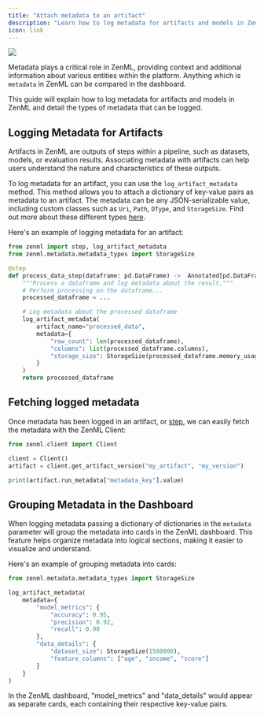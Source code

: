 ```yaml
---
title: "Attach metadata to an artifact"
description: "Learn how to log metadata for artifacts and models in ZenML."
icon: link
---
```


<Frame caption="Metadata in the dashboard">
  <img src="/images/how-to/stack-68.avif"/>
</Frame>

Metadata plays a critical role in ZenML, providing context and additional information about various entities within the platform. Anything which is `metadata` in ZenML can be compared in the dashboard.

This guide will explain how to log metadata for artifacts and models in ZenML and detail the types of metadata that can be logged.

## Logging Metadata for Artifacts

Artifacts in ZenML are outputs of steps within a pipeline, such as datasets, models, or evaluation results. Associating metadata with artifacts can help users understand the nature and characteristics of these outputs.

To log metadata for an artifact, you can use the `log_artifact_metadata` method. This method allows you to attach a dictionary of key-value pairs as metadata to an artifact. The metadata can be any JSON-serializable value, including custom classes such as `Uri`, `Path`, `DType`, and `StorageSize`. Find out more about these different types [here](/v/0.70.0/versions/0.66.0/how-to/track-metrics-metadata/logging-metadata).

Here's an example of logging metadata for an artifact:

```py
from zenml import step, log_artifact_metadata
from zenml.metadata.metadata_types import StorageSize

@step
def process_data_step(dataframe: pd.DataFrame) ->  Annotated[pd.DataFrame, "processed_data"],:
    """Process a dataframe and log metadata about the result."""
    # Perform processing on the dataframe...
    processed_dataframe = ...

    # Log metadata about the processed dataframe
    log_artifact_metadata(
        artifact_name="processed_data",
        metadata={
            "row_count": len(processed_dataframe),
            "columns": list(processed_dataframe.columns),
            "storage_size": StorageSize(processed_dataframe.memory_usage().sum())
        }
    )
    return processed_dataframe
```

## Fetching logged metadata

Once metadata has been logged in an artifact, or [step](/v/0.70.0/versions/0.66.0/how-to/track-metrics-metadata/attach-metadata-to-a-model), we can easily fetch the metadata with the ZenML Client:

```py
from zenml.client import Client

client = Client()
artifact = client.get_artifact_version("my_artifact", "my_version")

print(artifact.run_metadata["metadata_key"].value)
```

## Grouping Metadata in the Dashboard

When logging metadata passing a dictionary of dictionaries in the `metadata` parameter will group the metadata into cards in the ZenML dashboard. This feature helps organize metadata into logical sections, making it easier to visualize and understand.

Here's an example of grouping metadata into cards:

```py
from zenml.metadata.metadata_types import StorageSize

log_artifact_metadata(
    metadata={
        "model_metrics": {
            "accuracy": 0.95,
            "precision": 0.92,
            "recall": 0.90
        },
        "data_details": {
            "dataset_size": StorageSize(1500000),
            "feature_columns": ["age", "income", "score"]
        }
    }
)
```

In the ZenML dashboard, "model\_metrics" and "data\_details" would appear as separate cards, each containing their respective key-value pairs.

